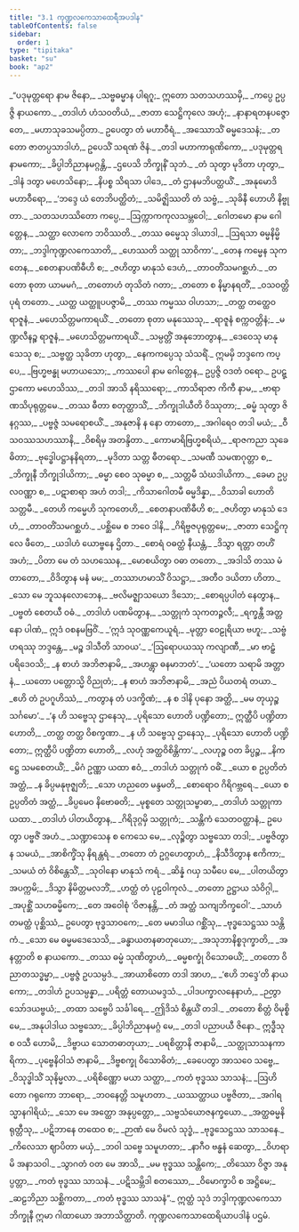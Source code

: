 ```yaml
---
title: "3.1 ကုဏ္ဍလကေသာထေရီအပဒါန"
tableOfContents: false
sidebar:
  order: 1
type: "tipitaka"
basket: "su"
book: "ap2"
---
```



<DynamicBreadcrumb />

<Division number="1" book="ap2">

<Paragraph number="694" type="verses" book="ap2">
_“ပဒုမုတ္တရော နာမ ဇိနော,_  
_သဗ္ဗဓမ္မာန ပါရဂူ;_  
ဣတော သတသဟဿမှိ,_  
_ကပ္ပေ ဥပ္ပဇ္ဇိ နာယကော._  

</Paragraph>

</Division>
<Division number="2" book="ap2">

<Paragraph number="695" type="verses" book="ap2">
_တဒါဟံ ဟံသဝတိယံ,_  
_ဇာတာ သေဋ္ဌိကုလေ အဟုံ;_  
_နာနာရတနပဇ္ဇောတေ,_  
_မဟာသုခသမပ္ပိတာ._  

</Paragraph>

</Division>
<Division number="3" book="ap2">

<Paragraph number="696" book="ap2">
ဥပေတွာ တံ မဟာဝီရံ,_  
_အဿောသိံ ဓမ္မဒေသနံ;_  
_တတော ဇာတပ္ပသာဒါဟံ,_  
ဥပေသိံ သရဏံ ဇိနံ._  

</Paragraph>

</Division>
<Division number="4" book="ap2">

<Paragraph number="697" type="verses" book="ap2">
_တဒါ မဟာကာရုဏိကော,_  
_ပဒုမုတ္တရနာမကော;_  
_ခိပ္ပါဘိညာနမဂ္ဂန္တိ,_  
_ဌပေသိ ဘိက္ခုနိံ သုဘံ._  

</Paragraph>

</Division>
<Division number="5" book="ap2">

<Paragraph number="698" type="verses" book="ap2">
_တံ သုတွာ မုဒိတာ ဟုတွာ,_  
_ဒါနံ ဒတွာ မဟေသိနော;_  
_နိပစ္စ သိရသာ ပါဒေ,_  
_တံ ဌာနမဘိပတ္ထယိံ._  

</Paragraph>

</Division>
<Division number="6" book="ap2">

<Paragraph number="699" type="verses" book="ap2">
_အနုမောဒိ မဟာဝီရော,_  
_‘ဘဒ္ဒေ ယံ တေဘိပတ္ထိတံ;_  
_သမိဇ္ဈိဿတိ တံ သဗ္ဗံ,_  
_သုခိနီ ဟောဟိ နိဗ္ဗုတာ._  

</Paragraph>

</Division>
<Division number="7" book="ap2">

<Paragraph number="700" type="verses" book="ap2">
_သတသဟဿိတော ကပ္ပေ,_  
_ဩက္ကာကကုလသမ္ဘဝေါ;_  
_ဂေါတမော နာမ ဂေါတ္တေန,_  
_သတ္ထာ လောကေ ဘဝိဿတိ._  

</Paragraph>

</Division>
<Division number="8" book="ap2">

<Paragraph number="701" type="verses" book="ap2">
_တဿ ဓမ္မေသု ဒါယာဒါ,_  
_ဩရသာ ဓမ္မနိမ္မိတာ;_  
_ဘဒ္ဒါကုဏ္ဍလကေသာတိ,_  
_ဟေဿတိ သတ္ထု သာဝိကာ’._  

</Paragraph>

</Division>
<Division number="9" book="ap2">

<Paragraph number="702" type="verses" book="ap2">
_တေန ကမ္မေန သုကတေန,_  
_စေတနာပဏိဓီဟိ စ;_  
_ဇဟိတွာ မာနုသံ ဒေဟံ,_  
_တာဝတိံသမဂစ္ဆဟံ._  

</Paragraph>

</Division>
<Division number="10" book="ap2">

<Paragraph number="703" type="verses" book="ap2">
_တတော စုတာ ယာမမဂံ,_  
_တတောဟံ တုသိတံ ဂတာ;_  
_တတော စ နိမ္မာနရတိံ,_  
_ဝသဝတ္တိပုရံ တတော._  

</Paragraph>

</Division>
<Division number="11" book="ap2">

<Paragraph number="704" type="verses" book="ap2">
_ယတ္ထ ယတ္ထူပပဇ္ဇာမိ,_  
_တဿ ကမ္မဿ ဝါဟသာ;_  
_တတ္ထ တတ္ထေဝ ရာဇူနံ,_  
_မဟေသိတ္တမကာရယိံ._  

</Paragraph>

</Division>
<Division number="12" book="ap2">

<Paragraph number="705" type="verses" book="ap2">
_တတော စုတာ မနုဿေသု,_  
_ရာဇူနံ စက္ကဝတ္တိနံ;_  
_မဏ္ဍလီနဉ္စ ရာဇူနံ,_  
_မဟေသိတ္တမကာရယိံ._  

</Paragraph>

</Division>
<Division number="13" book="ap2">

<Paragraph number="706" type="verses" book="ap2">
_သမ္ပတ္တိံ အနုဘောတွာန,_  
_ဒေဝေသု မာနုသေသု စ;_  
_သဗ္ဗတ္ထ သုခိတာ ဟုတွာ,_  
_နေကကပ္ပေသု သံသရိံ._  

</Paragraph>

</Division>
<Division number="14" book="ap2">

<Paragraph number="707" book="ap2">
ဣမမှိ ဘဒ္ဒကေ ကပ္ပေ,_  
_ဗြဟ္မဗန္ဓု မဟာယသော;_  
_ကဿပေါ နာမ ဂေါတ္တေန,_  
ဥပ္ပဇ္ဇိ ဝဒတံ ဝရော._  

</Paragraph>

</Division>
<Division number="15" book="ap2">

<Paragraph number="708" type="verses" book="ap2">
ဥပဋ္ဌာကော မဟေသိဿ,_  
_တဒါ အာသိ နရိဿရော;_  
_ကာသိရာဇာ ကိကီ နာမ,_  
_ဗာရာဏသိပုရုတ္တမေ._  

</Paragraph>

</Division>
<Division number="16" book="ap2">

<Paragraph number="709" type="verses" book="ap2">
_တဿ ဓီတာ စတုတ္ထာသိံ,_  
_ဘိက္ခုဒါယီတိ ဝိဿုတာ;_  
_ဓမ္မံ သုတွာ ဇိနဂ္ဂဿ,_  
_ပဗ္ဗဇ္ဇံ သမရောစယိံ._  

</Paragraph>

</Division>
<Division number="17" book="ap2">

<Paragraph number="710" type="verses" book="ap2">
_အနုဇာနိ န နော တာတော,_  
_အဂါရေဝ တဒါ မယံ;_  
_ဝီသဝဿသဟဿာနိ,_  
_ဝိစရိမှ အတန္ဒိတာ._  

</Paragraph>

</Division>
<Division number="18" book="ap2">

<Paragraph number="711" type="verses" book="ap2">
_ကောမာရိဗြဟ္မစရိယံ,_  
_ရာဇကညာ သုခေဓိတာ;_  
_ဗုဒ္ဓေါပဋ္ဌာနနိရတာ,_  
_မုဒိတာ သတ္တ ဓီတရော._  

</Paragraph>

</Division>
<Division number="19" book="ap2">

<Paragraph number="712" type="verses" book="ap2">
_သမဏီ သမဏဂုတ္တာ စ,_  
_ဘိက္ခုနီ ဘိက္ခုဒါယိကာ;_  
_ဓမ္မာ စေဝ သုဓမ္မာ စ,_  
_သတ္တမီ သံဃဒါယိကာ._  

</Paragraph>

</Division>
<Division number="20" book="ap2">

<Paragraph number="713" type="verses" book="ap2">
_ခေမာ ဥပ္ပလဝဏ္ဏာ စ,_  
_ပဋာစာရာ အဟံ တဒါ;_  
_ကိသာဂေါတမီ ဓမ္မဒိန္နာ,_  
_ဝိသာခါ ဟောတိ သတ္တမီ._  

</Paragraph>

</Division>
<Division number="21" book="ap2">

<Paragraph number="714" type="verses" book="ap2">
_တေဟိ ကမ္မေဟိ သုကတေဟိ,_  
_စေတနာပဏိဓီဟိ စ;_  
_ဇဟိတွာ မာနုသံ ဒေဟံ,_  
_တာဝတိံသမဂစ္ဆဟံ._  

</Paragraph>

</Division>
<Division number="22" book="ap2">

<Paragraph number="715" type="verses" book="ap2">
_ပစ္ဆိမေ စ ဘဝေ ဒါနိ,_  
_ဂိရိဗ္ဗဇပုရုတ္တမေ;_  
_ဇာတာ သေဋ္ဌိကုလေ ဖီတေ,_  
_ယဒါဟံ ယောဗ္ဗနေ ဌိတာ._  

</Paragraph>

</Division>
<Division number="23" book="ap2">

<Paragraph number="716" type="verses" book="ap2">
_စောရံ ဝဓတ္ထံ နီယန္တံ,_  
_ဒိသွာ ရတ္တာ တဟိံ အဟံ;_  
_ပိတာ မေ တံ သဟဿေန,_  
_မောစယိတွာ ဝဓာ တတော._  

</Paragraph>

</Division>
<Division number="24" book="ap2">

<Paragraph number="717" type="verses" book="ap2">
_အဒါသိ တဿ မံ တာတော,_  
_ဝိဒိတွာန မနံ မမ;_  
_တဿာဟမာသိံ ဝိသဋ္ဌာ,_  
_အတီဝ ဒယိတာ ဟိတာ._  

</Paragraph>

</Division>
<Division number="25" book="ap2">

<Paragraph number="718" type="verses" book="ap2">
_သော မေ ဘူသနလောဘေန,_  
_ဗလိမဇ္ဈာသယော ဒိသော;_  
_စောရပ္ပပါတံ နေတွာန,_  
_ပဗ္ဗတံ စေတယီ ဝဓံ._  

</Paragraph>

</Division>
<Division number="26" book="ap2">

<Paragraph number="719" type="verses" book="ap2">
_တဒါဟံ ပဏမိတွာန,_  
_သတ္တုကံ သုကတဉ္ဇလီ;_  
_ရက္ခန္တီ အတ္တနော ပါဏံ,_  
ဣဒံ ဝစနမဗြဝိံ._  

</Paragraph>

</Division>
<Division number="27" book="ap2">

<Paragraph number="720" type="verses" book="ap2">
_‘ဣဒံ သုဝဏ္ဏကေယူရံ,_  
_မုတ္တာ ဝေဠုရိယာ ဗဟူ;_  
_သဗ္ဗံ ဟရဿု ဘဒ္ဒန္တေ,_  
_မဉ္စ ဒါသီတိ သာဝယ’._  

</Paragraph>

</Division>
<Division number="28" book="ap2">

<Paragraph number="721" type="verses" book="ap2">
_‘ဩရောပယဿု ကလျာဏီ,_  
_မာ ဗာဠှံ ပရိဒေဝသိ;_  
_န စာဟံ အဘိဇာနာမိ,_  
_အဟန္တွာ ဓနမာဘတံ’._  

</Paragraph>

</Division>
<Division number="29" book="ap2">

<Paragraph number="722" type="verses" book="ap2">
_‘ယတော သရာမိ အတ္တာနံ,_  
_ယတော ပတ္တောသ္မိ ဝိညုတံ;_  
_န စာဟံ အဘိဇာနာမိ,_  
_အညံ ပိယတရံ တယာ._  

</Paragraph>

</Division>
<Division number="30" book="ap2">

<Paragraph number="723" type="verses" book="ap2">
_ဧဟိ တံ ဥပဂူဟိဿံ,_  
_ကတွာန တံ ပဒက္ခိဏံ;_  
_န စ ဒါနိ ပုနော အတ္ထိ,_  
_မမ တုယှဉ္စ သင်္ဂမော’._  

</Paragraph>

</Division>
<Division number="31" book="ap2">

<Paragraph number="724" type="verses" book="ap2">
_‘န ဟိ သဗ္ဗေသု ဌာနေသု,_  
_ပုရိသော ဟောတိ ပဏ္ဍိတော;_  
ဣတ္ထီပိ ပဏ္ဍိတာ ဟောတိ,_  
_တတ္ထ တတ္ထ ဝိစက္ခဏာ._  

</Paragraph>

</Division>
<Division number="32" book="ap2">

<Paragraph number="725" type="verses" book="ap2">
_န ဟိ သဗ္ဗေသု ဌာနေသု,_  
_ပုရိသော ဟောတိ ပဏ္ဍိတော;_  
ဣတ္ထီပိ ပဏ္ဍိတာ ဟောတိ,_  
_လဟုံ အတ္ထဝိစိန္တိကာ’._  

</Paragraph>

</Division>
<Division number="33" book="ap2">

<Paragraph number="726" type="verses" book="ap2">
_လဟုဉ္စ ဝတ ခိပ္ပဉ္စ,_  
_နိကဋ္ဌေ သမစေတယိံ;_  
_မိဂံ ဥဏ္ဏာ ယထာ ဧဝံ,_  
_တဒါဟံ သတ္တုကံ ဝဓိံ._  

</Paragraph>

</Division>
<Division number="34" book="ap2">

<Paragraph number="727" type="verses" book="ap2">
_ယော စ ဥပ္ပတိတံ အတ္ထံ,_  
_န ခိပ္ပမနုဗုဇ္ဈတိ;_  
_သော ဟညတေ မန္ဒမတိ,_  
_စောရောဝ ဂိရိဂဗ္ဘရေ._  

</Paragraph>

</Division>
<Division number="35" book="ap2">

<Paragraph number="728" type="verses" book="ap2">
_ယော စ ဥပ္ပတိတံ အတ္ထံ,_  
_ခိပ္ပမေဝ နိဗောဓတိ;_  
_မုစ္စတေ သတ္တုသမ္ဗာဓာ,_  
_တဒါဟံ သတ္တုကာ ယထာ._  

</Paragraph>

</Division>
<Division number="36" book="ap2">

<Paragraph number="729" type="verses" book="ap2">
_တဒါဟံ ပါတယိတွာန,_  
_ဂိရိဒုဂ္ဂမှိ သတ္တုကံ;_  
_သန္တိကံ သေတဝတ္ထာနံ,_  
ဥပေတွာ ပဗ္ဗဇိံ အဟံ._  

</Paragraph>

</Division>
<Division number="37" book="ap2">

<Paragraph number="730" type="verses" book="ap2">
_သဏ္ဍာသေန စ ကေသေ မေ,_  
_လုဉ္စိတွာ သဗ္ဗသော တဒါ;_  
_ပဗ္ဗဇိတွာန သမယံ,_  
_အာစိက္ခိံသု နိရန္တရံ._  

</Paragraph>

</Division>
<Division number="38" book="ap2">

<Paragraph number="731" type="verses" book="ap2">
_တတော တံ ဥဂ္ဂဟေတွာဟံ,_  
_နိသီဒိတွာန ဧကိကာ;_  
_သမယံ တံ ဝိစိန္တေသိံ,_  
_သုဝါနော မာနုသံ ကရံ._  

</Paragraph>

</Division>
<Division number="39" book="ap2">

<Paragraph number="732" type="verses" book="ap2">
_ဆိန္နံ ဂယှ သမီပေ မေ,_  
_ပါတယိတွာ အပက္ကမိ;_  
_ဒိသွာ နိမိတ္တမလဘိံ,_  
_ဟတ္ထံ တံ ပုဠဝါကုလံ._  

</Paragraph>

</Division>
<Division number="40" book="ap2">

<Paragraph number="733" type="verses" book="ap2">
_တတော ဥဋ္ဌာယ သံဝိဂ္ဂါ,_  
_အပုစ္ဆိံ သဟဓမ္မိကေ;_  
_တေ အဝေါစုံ ‘ဝိဇာနန္တိ,_  
_တံ အတ္ထံ သကျဘိက္ခဝေါ’._  

</Paragraph>

</Division>
<Division number="41" book="ap2">

<Paragraph number="734" type="verses" book="ap2">
_သာဟံ တမတ္ထံ ပုစ္ဆိဿံ,_  
ဥပေတွာ ဗုဒ္ဓသာဝကေ;_  
_တေ မမာဒါယ ဂစ္ဆိံသု,_  
_ဗုဒ္ဓသေဋ္ဌဿ သန္တိကံ._  

</Paragraph>

</Division>
<Division number="42" book="ap2">

<Paragraph number="735" type="verses" book="ap2">
_သော မေ ဓမ္မမဒေသေသိ,_  
_ခန္ဓာယတနဓာတုယော;_  
_အသုဘာနိစ္စဒုက္ခာတိ,_  
_အနတ္တာတိ စ နာယကော._  

</Paragraph>

</Division>
<Division number="43" book="ap2">

<Paragraph number="736" type="verses" book="ap2">
_တဿ ဓမ္မံ သုဏိတွာဟံ,_  
_ဓမ္မစက္ခုံ ဝိသောဓယိံ;_  
_တတော ဝိညာတသဒ္ဓမ္မာ,_  
_ပဗ္ဗဇ္ဇံ ဥပသမ္ပဒံ._  

</Paragraph>

</Division>
<Division number="44" book="ap2">

<Paragraph number="737" type="verses" book="ap2">
_အာယာစိတော တဒါ အာဟ,_  
_‘ဧဟိ ဘဒ္ဒေ’တိ နာယကော;_  
_တဒါဟံ ဥပသမ္ပန္နာ,_  
_ပရိတ္တံ တောယမဒ္ဒသံ._  

</Paragraph>

</Division>
<Division number="45" book="ap2">

<Paragraph number="738" type="verses" book="ap2">
_ပါဒပက္ခာလနေနာဟံ,_  
_ဉတွာ သော်ဒယဗ္ဗယံ;_  
_တထာ သဗ္ဗေပိ သင်္ခါရေ,_  
_ဤဒိသံ စိန္တယိံ တဒါ._  

</Paragraph>

</Division>
<Division number="46" book="ap2">

<Paragraph number="739" type="verses" book="ap2">
_တတော စိတ္တံ ဝိမုစ္စိ မေ,_  
_အနုပါဒါယ သဗ္ဗသော;_  
_ခိပ္ပါဘိညာနမဂ္ဂံ မေ,_  
_တဒါ ပညာပယီ ဇိနော._  

</Paragraph>

</Division>
<Division number="47" book="ap2">

<Paragraph number="740" type="verses" book="ap2">
ဣဒ္ဓီသု စ ဝသီ ဟောမိ,_  
_ဒိဗ္ဗာယ သောတဓာတုယာ;_  
_ပရစိတ္တာနိ ဇာနာမိ,_  
_သတ္ထုသာသနကာရိကာ._  

</Paragraph>

</Division>
<Division number="48" book="ap2">

<Paragraph number="741" type="verses" book="ap2">
_ပုဗ္ဗေနိဝါသံ ဇာနာမိ,_  
_ဒိဗ္ဗစက္ခု ဝိသောဓိတံ;_  
_ခေပေတွာ အာသဝေ သဗ္ဗေ,_  
_ဝိသုဒ္ဓါသိံ သုနိမ္မလာ._  

</Paragraph>

</Division>
<Division number="49" book="ap2">

<Paragraph number="742" type="verses" book="ap2">
_ပရိစိဏ္ဏော မယာ သတ္ထာ,_  
_ကတံ ဗုဒ္ဓဿ သာသနံ;_  
_ဩဟိတော ဂရုကော ဘာရော,_  
_ဘဝနေတ္တိ သမူဟတာ._  

</Paragraph>

</Division>
<Division number="50" book="ap2">

<Paragraph number="743" type="verses" book="ap2">
_ယဿတ္ထာယ ပဗ္ဗဇိတာ,_  
_အဂါရသ္မာနဂါရိယံ;_  
_သော မေ အတ္ထော အနုပ္ပတ္တော,_  
_သဗ္ဗသံယောဇနက္ခယော._  

</Paragraph>

</Division>
<Division number="51" book="ap2">

<Paragraph number="744" type="verses" book="ap2">
_အတ္ထဓမ္မနိရုတ္တီသု,_  
_ပဋိဘာနေ တထေဝ စ;_  
_ဉာဏံ မေ ဝိမလံ သုဒ္ဓံ,_  
_ဗုဒ္ဓသေဋ္ဌဿ သာသနေ._  

</Paragraph>

</Division>
<Division number="52" book="ap2">

<Paragraph number="745" type="verses" book="ap2">
_ကိလေသာ ဈာပိတာ မယှံ,_  
_ဘဝါ သဗ္ဗေ သမူဟတာ;_  
_နာဂီဝ ဗန္ဓနံ ဆေတွာ,_  
_ဝိဟရာမိ အနာသဝါ._  

</Paragraph>

</Division>
<Division number="53" book="ap2">

<Paragraph number="746" type="verses" book="ap2">
_သွာဂတံ ဝတ မေ အာသိ,_  
_မမ ဗုဒ္ဓဿ သန္တိကေ;_  
_တိဿော ဝိဇ္ဇာ အနုပ္ပတ္တာ,_  
_ကတံ ဗုဒ္ဓဿ သာသနံ._  

</Paragraph>

</Division>
<Division number="54" book="ap2">

<Paragraph number="747" type="verses" book="ap2">
_ပဋိသမ္ဘိဒါ စတဿော,_  
_ဝိမောက္ခာပိ စ အဋ္ဌိမေ;_  
_ဆဠဘိညာ သစ္ဆိကတာ,_  
_ကတံ ဗုဒ္ဓဿ သာသနံ”._  

</Paragraph>

<Paragraph number="748" book="ap2">
ဣတ္ထံ သုဒံ ဘဒ္ဒါကုဏ္ဍလကေသာ ဘိက္ခုနီ ဣမာ ဂါထာယော အဘာသိတ္ထာတိ.

</Paragraph>
</Division>

<Paragraph number="749" type="center" book="ap2">
ကုဏ္ဍလကေသာထေရိယာပဒါနံ ပဌမံ.
</Paragraph>